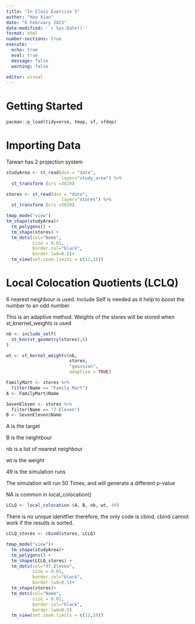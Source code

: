 ---
title: "In Class Exercise 5"
author: "Hao Xian"
date: "6 February 2023"
date-modified: '`r Sys.Date()`'
format: html
number-sections: true
execute: 
  echo: true
  eval: true
  message: false
  warning: false
  
editor: visual
---

# Getting Started

```{r}
pacman::p_load(tidyverse, tmap, sf, sfdep)
```

# Importing Data

::: callout-note
Taiwan has 2 projection system
:::

```{r}
studyArea <- st_read(dsn = "data",
                     layer="study_area") %>%
  st_transform (crs =3829)
```

```{r}
stores <- st_read(dsn = "data",
                     layer="stores") %>%
  st_transform (crs =3829)
```

```{r}
tmap_mode("view")
tm_shape(studyArea)+
  tm_polygons() +
  tm_shape(stores) +
  tm_dots(col="Name",
          size = 0.01,
          border.col="black",
          border.lwd=0.5)+
  tm_view(set.zoom.limits = c(12,16))
```

# Local Colocation Quotients (LCLQ)

::: callout-note
6 nearest neighbour is used. Include Self is needed as it help to boost the number to an odd number.

This is an adaptive method. Weights of the stores will be stored when st_knernel_weights is used
:::

```{r}
nb <- include_self(
  st_knn(st_geometry(stores),6)
)
```

```{r}
wt <- st_kernel_weights(nb,
                        stores,
                        "gaussian",
                        adaptive = TRUE)
```

```{r}
FamilyMart <- stores %>%
  filter(Name == "Family Mart")
A <- FamilyMart$Name
```

```{r}
SevenEleven <- stores %>%
  filter(Name == "7-Eleven")
B <- SevenEleven$Name
```

::: callout-note
A is the target

B is the neightbour

nb is a list of nearest neighbour

wt is the weight

49 is the simulation runs

The simulation will run 50 Times, and will generate a different p-value

NA is common in local_colocation()
:::

```{r}
LCLQ <- local_colocation (A, B, nb, wt, 49)
```

::: callout-note
There is no unique idenitfier therefore, the only code is cbind. cbind cannot work if the results is sorted.
:::

```{r}
LCLQ_stores <- cbind(stores, LCLQ)
```

```{r}
tmap_mode("view")+
  tm_shape(studyArea)+
  tm_polygons() +
  tm_shape(LCLQ_stores) +
  tm_dots(col="X7.Eleven",
          size = 0.01,
          border.col="black",
          border.lwd=0.5)+
  tm_shape(stores)+
  tm_dots(col="Name",
          size = 0.01,
          border.col="black",
          border.lwd=0.5)
  tm_view(set.zoom.limits = c(12,16))
```
